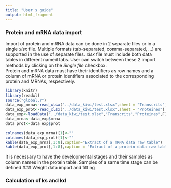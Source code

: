 ```yaml
---
title: "User's guide"
output: html_fragment
---
```

### Protein and mRNA data import 
Import of protein and mRNA data can be done in 2 separate files or in a single *xlsx* file. Multiple formats (tab-separated, comma-separated, ...) are supported in the use of separate files. *xlsx* file must include both data tables in different named tabs. User can switch between these 2 import methods by clicking on the *Single file* checkbox.    
Protein and mRNA data must have their identifiers as row names and a column of mRNA or protein identifiers associated to the corresponding protein and MRNAs, respectively. 

``` r
library(knitr)
library(readxl)
source("global.r")
data_exp_mrna<-read_xlsx("../data_kiwi/test.xlsx",sheet = "Transcrits")
data_exp_prot<-read_xlsx("../data_kiwi/test.xlsx",sheet = "Proteines")
data_exp<-loadData("../data_kiwi/test.xlsx","Transcrits","Proteines",F)
data_mrna<-data_exp$mrna
data_prot<-data_exp$prot

```
``` r
colnames(data_exp_mrna)[1]<-""
colnames(data_exp_prot)[1]<-""
kable(data_exp_mrna[,1:8],caption="Extract of a mRNA data raw table")
kable(data_exp_prot[,1:8],caption = "Extract of a protein data raw table")
```
It is necessary to have the developmental stages and their samples as column names in the protein table. Samples of a same time stage can be defined 
### Weight data import and fitting 

### Calculation of ks and kd 
